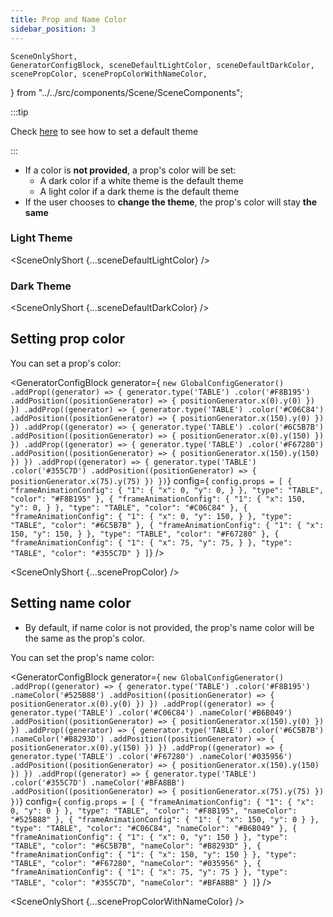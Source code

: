 ```yaml
---
title: Prop and Name Color
sidebar_position: 3
---
```


    SceneOnlyShort,
    GeneratorConfigBlock, sceneDefaultLightColor, sceneDefaultDarkColor, scenePropColor, scenePropColorWithNameColor,
} from "../../src/components/Scene/SceneComponents";

:::tip

Check [here](../global-config/theme) to see how to set a default theme

:::

* If a color is **not provided**, a prop's color will be set:
    * A dark color if a white theme is the default theme
    * A light color if a dark theme is the default theme
* If the user chooses to **change the theme**, the prop's color will stay **the same**

### Light Theme

<SceneOnlyShort {...sceneDefaultLightColor} />

### Dark Theme

<SceneOnlyShort {...sceneDefaultDarkColor} />

## Setting prop color

You can set a prop's color:

<GeneratorConfigBlock
    generator={
        `new GlobalConfigGenerator()
    .addProp((generator) => {
            generator.type('TABLE')
                .color('#F8B195')
                .addPosition((positionGenerator) => {
                positionGenerator.x(0).y(0)
            })
    })
    .addProp((generator) => {
        generator.type('TABLE')
            .color('#C06C84')
            .addPosition((positionGenerator) => {
                positionGenerator.x(150).y(0)
            })
    })
    .addProp((generator) => {
        generator.type('TABLE')
            .color('#6C5B7B')
            .addPosition((positionGenerator) => {
                positionGenerator.x(0).y(150)
            })
    })
    .addProp((generator) => {
        generator.type('TABLE')
            .color('#F67280')
            .addPosition((positionGenerator) => {
                positionGenerator.x(150).y(150)
            })
    })
    .addProp((generator) => {
        generator.type('TABLE')
            .color('#355C7D')
            .addPosition((positionGenerator) => {
                positionGenerator.x(75).y(75)
            })
    })`}
    config={
        `config.props = [
      {
        "frameAnimationConfig": {
          "1": {
            "x": 0,
            "y": 0,
          }
        },
        "type": "TABLE",
        "color": "#F8B195"
      },
      {
        "frameAnimationConfig": {
          "1": {
            "x": 150,
            "y": 0,
          }
        },
        "type": "TABLE",
        "color": "#C06C84"
      },
      {
        "frameAnimationConfig": {
          "1": {
            "x": 0,
            "y": 150,
          }
        },
        "type": "TABLE",
        "color": "#6C5B7B"
      },
      {
        "frameAnimationConfig": {
          "1": {
            "x": 150,
            "y": 150,
          }
        },
        "type": "TABLE",
        "color": "#F67280"
      },
      {
        "frameAnimationConfig": {
          "1": {
            "x": 75,
            "y": 75,
          }
        },
        "type": "TABLE",
        "color": "#355C7D"
      }
    ]`} />

<SceneOnlyShort {...scenePropColor} />


## Setting name color

* By default, if name color is not provided, the prop's name color will be the same as the prop's color.

You can set the prop's name color:

<GeneratorConfigBlock
    generator={
        `new GlobalConfigGenerator()
    .addProp((generator) => {
            generator.type('TABLE')
                .color('#F8B195')
                .nameColor('#525B88')
                .addPosition((positionGenerator) => {
                    positionGenerator.x(0).y(0)
                })
    })
    .addProp((generator) => {
        generator.type('TABLE')
            .color('#C06C84')
            .nameColor('#B6B049')
            .addPosition((positionGenerator) => {
                positionGenerator.x(150).y(0)
            })
    })
    .addProp((generator) => {
        generator.type('TABLE')
            .color('#6C5B7B')
            .nameColor('#B8293D')
            .addPosition((positionGenerator) => {
                positionGenerator.x(0).y(150)
            })
    })
    .addProp((generator) => {
        generator.type('TABLE')
            .color('#F67280')
            .nameColor('#035956')
            .addPosition((positionGenerator) => {
                positionGenerator.x(150).y(150)
            })
    })
    .addProp((generator) => {
        generator.type('TABLE')
            .color('#355C7D')
            .nameColor('#BFA8BB')
            .addPosition((positionGenerator) => {
                positionGenerator.x(75).y(75)
            })
    })`}
    config={
        `config.props = [
      {
        "frameAnimationConfig": {
          "1": {
            "x": 0,
            "y": 0
          }
        },
        "type": "TABLE",
        "color": "#F8B195",
        "nameColor": "#525B88"
      },
      {
        "frameAnimationConfig": {
          "1": {
            "x": 150,
            "y": 0
          }
        },
        "type": "TABLE",
        "color": "#C06C84",
        "nameColor": "#B6B049"
      },
      {
        "frameAnimationConfig": {
          "1": {
            "x": 0,
            "y": 150
          }
        },
        "type": "TABLE",
        "color": "#6C5B7B",
        "nameColor": "#B8293D"
      },
      {
        "frameAnimationConfig": {
          "1": {
            "x": 150,
            "y": 150
          }
        },
        "type": "TABLE",
        "color": "#F67280",
        "nameColor": "#035956"
      },
      {
        "frameAnimationConfig": {
          "1": {
            "x": 75,
            "y": 75
          }
        },
        "type": "TABLE",
        "color": "#355C7D",
        "nameColor": "#BFA8BB"
      }
    ]`} />

<SceneOnlyShort {...scenePropColorWithNameColor} />